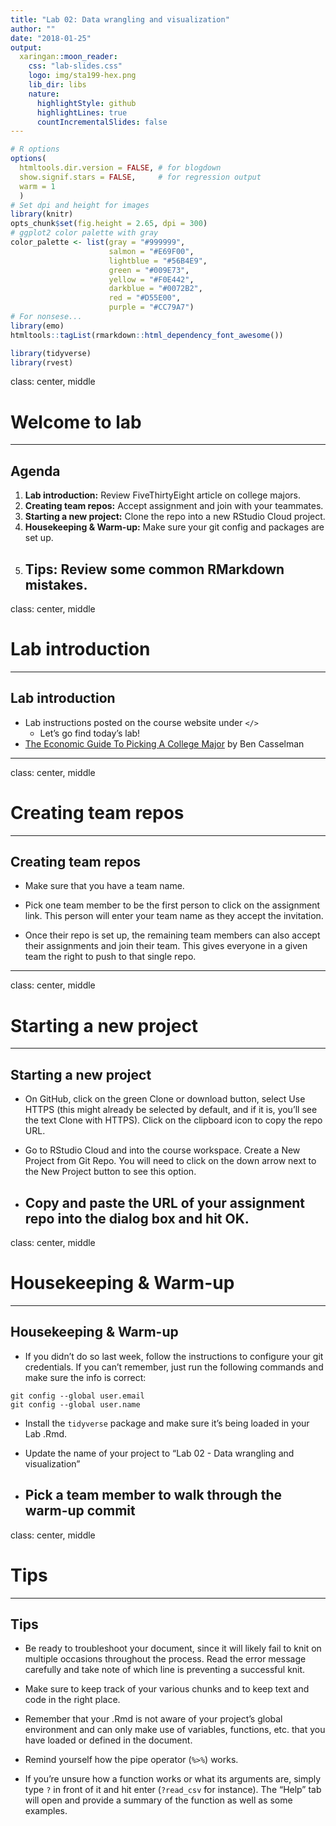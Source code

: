 ```yaml
---
title: "Lab 02: Data wrangling and visualization"
author: ""
date: "2018-01-25"
output:
  xaringan::moon_reader:
    css: "lab-slides.css"
    logo: img/sta199-hex.png
    lib_dir: libs
    nature:
      highlightStyle: github
      highlightLines: true
      countIncrementalSlides: false
---
```


```r
# R options
options(
  htmltools.dir.version = FALSE, # for blogdown
  show.signif.stars = FALSE,     # for regression output
  warm = 1
  )
# Set dpi and height for images
library(knitr)
opts_chunk$set(fig.height = 2.65, dpi = 300) 
# ggplot2 color palette with gray
color_palette <- list(gray = "#999999", 
                      salmon = "#E69F00", 
                      lightblue = "#56B4E9", 
                      green = "#009E73", 
                      yellow = "#F0E442", 
                      darkblue = "#0072B2", 
                      red = "#D55E00", 
                      purple = "#CC79A7")
# For nonsese...
library(emo)
htmltools::tagList(rmarkdown::html_dependency_font_awesome())
```

```r
library(tidyverse)
library(rvest)
```

class: center, middle

# Welcome to lab

---

## Agenda

1. **Lab introduction:** Review FiveThirtyEight article on college majors.
2. **Creating team repos:** Accept assignment and join with your teammates.
3. **Starting a new project:** Clone the repo into a new RStudio Cloud project.
4. **Housekeeping & Warm-up:** Make sure your git config and packages are set up.
5. **Tips:** Review some common RMarkdown mistakes.
---

class: center, middle

# Lab introduction

---

## Lab introduction

- Lab instructions posted on the course website under `</>`
    + Let's go find today's lab!
    
- [The Economic Guide To Picking A College Major](https://fivethirtyeight.com/features/the-economic-guide-to-picking-a-college-major/) by Ben Casselman
    
---

class: center, middle

# Creating team repos

---

## Creating team repos

- Make sure that you have a team name.

- Pick one team member to be the first person to click on the assignment link. This person will enter your team name as they accept the invitation.

- Once their repo is set up, the remaining team members can also accept their assignments and join their team. This gives everyone in a given team the right to push to that single repo.
  
---

class: center, middle

# Starting a new project

---

## Starting a new project

- On GitHub, click on the green Clone or download button, select Use HTTPS (this might already be selected by default, and if it is, you’ll see the text Clone with HTTPS). Click on the clipboard icon to copy the repo URL.

- Go to RStudio Cloud and into the course workspace. Create a New Project from Git Repo. You will need to click on the down arrow next to the New Project button to see this option.

- Copy and paste the URL of your assignment repo into the dialog box and hit OK.
---

class: center, middle

# Housekeeping & Warm-up

---

## Housekeeping & Warm-up

- If you didn't do so last week, follow the instructions to configure your git credentials. If you can't remember, just run the following commands and make sure the info is correct:
```
git config --global user.email
git config --global user.name
```
- Install the `tidyverse` package and make sure it's being loaded in your Lab .Rmd.

- Update the name of your project to "Lab 02 - Data wrangling and visualization"

- Pick a team member to walk through the warm-up commit
---

class: center, middle

# Tips

---

## Tips

- Be ready to troubleshoot your document, since it will likely fail to knit on multiple occasions throughout the process. Read the error message carefully and take note of which line is preventing a successful knit.

- Make sure to keep track of your various chunks and to keep text and code in the right place.

- Remember that your .Rmd is not aware of your project's global environment and can only make use of variables, functions, etc. that you have loaded or defined in the document.

- Remind yourself how the pipe operator (`%>%`) works.

- If you're unsure how a function works or what its arguments are, simply type `?` in front of it and hit enter (`?read_csv` for instance). The "Help" tab will open and provide a summary of the function as well as some examples.
